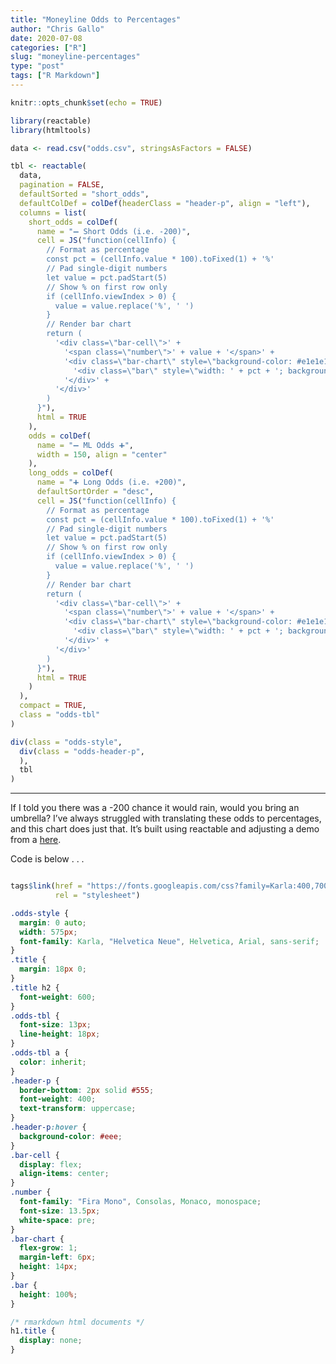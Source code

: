 ```yaml
---
title: "Moneyline Odds to Percentages"
author: "Chris Gallo"
date: 2020-07-08
categories: ["R"]
slug: "moneyline-percentages"
type: "post"
tags: ["R Markdown"]
---
```


```r
knitr::opts_chunk$set(echo = TRUE)
```


```r
library(reactable)
library(htmltools)

data <- read.csv("odds.csv", stringsAsFactors = FALSE)

tbl <- reactable(
  data,
  pagination = FALSE,
  defaultSorted = "short_odds",
  defaultColDef = colDef(headerClass = "header-p", align = "left"),
  columns = list(
    short_odds = colDef(
      name = "➖ Short Odds (i.e. -200)",
      cell = JS("function(cellInfo) {
        // Format as percentage
        const pct = (cellInfo.value * 100).toFixed(1) + '%'
        // Pad single-digit numbers
        let value = pct.padStart(5)
        // Show % on first row only
        if (cellInfo.viewIndex > 0) {
          value = value.replace('%', ' ')
        }
        // Render bar chart
        return (
          '<div class=\"bar-cell\">' +
            '<span class=\"number\">' + value + '</span>' +
            '<div class=\"bar-chart\" style=\"background-color: #e1e1e1\">' +
              '<div class=\"bar\" style=\"width: ' + pct + '; background-color: #00FF00\"></div>' +
            '</div>' +
          '</div>'
        )
      }"),
      html = TRUE
    ),
    odds = colDef(
      name = "➖ ML Odds ➕",
      width = 150, align = "center"
    ),
    long_odds = colDef(
      name = "➕ Long Odds (i.e. +200)",
      defaultSortOrder = "desc",
      cell = JS("function(cellInfo) {
        // Format as percentage
        const pct = (cellInfo.value * 100).toFixed(1) + '%'
        // Pad single-digit numbers
        let value = pct.padStart(5)
        // Show % on first row only
        if (cellInfo.viewIndex > 0) {
          value = value.replace('%', ' ')
        }
        // Render bar chart
        return (
          '<div class=\"bar-cell\">' +
            '<span class=\"number\">' + value + '</span>' +
            '<div class=\"bar-chart\" style=\"background-color: #e1e1e1\">' +
              '<div class=\"bar\" style=\"width: ' + pct + '; background-color: #F08080\"></div>' +
            '</div>' +
          '</div>'
        )
      }"),
      html = TRUE
    )
  ),
  compact = TRUE,
  class = "odds-tbl"
)

div(class = "odds-style",
  div(class = "odds-header-p",
  ),
  tbl
)

```
---

If I told you there was a -200 chance it would rain, would you bring an umbrella? I've always struggled with translating these odds to percentages, and this chart does just that. It's built using reactable and adjusting a demo from a [here](https://glin.github.io/reactable/articles/building-twitter-followers.html). 

Code is below . . .


```r
```

```r
tags$link(href = "https://fonts.googleapis.com/css?family=Karla:400,700|Fira+Mono&display=fallback",
          rel = "stylesheet")
```

```css
.odds-style {
  margin: 0 auto;
  width: 575px;
  font-family: Karla, "Helvetica Neue", Helvetica, Arial, sans-serif;
}
.title {
  margin: 18px 0;
}
.title h2 {
  font-weight: 600;
}
.odds-tbl {
  font-size: 13px;
  line-height: 18px;
}
.odds-tbl a {
  color: inherit;
}
.header-p {
  border-bottom: 2px solid #555;
  font-weight: 400;
  text-transform: uppercase;
}
.header-p:hover {
  background-color: #eee;
}
.bar-cell {
  display: flex;
  align-items: center;
}
.number {
  font-family: "Fira Mono", Consolas, Monaco, monospace;
  font-size: 13.5px;
  white-space: pre;
}
.bar-chart {
  flex-grow: 1;
  margin-left: 6px;
  height: 14px;
}
.bar {
  height: 100%;
}
```

```css
/* rmarkdown html documents */
h1.title {
  display: none;
}
```